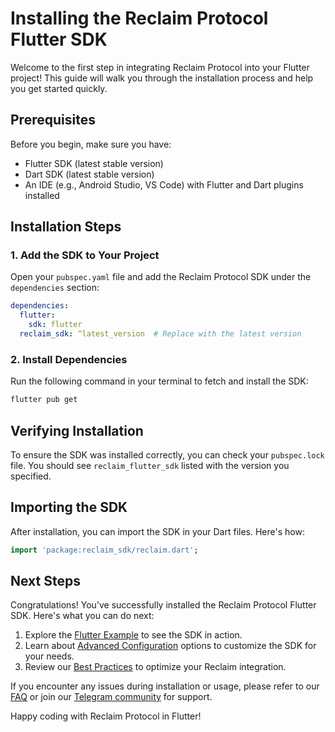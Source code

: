 # Installing the Reclaim Protocol Flutter SDK

Welcome to the first step in integrating Reclaim Protocol into your Flutter project! This guide will walk you through the installation process and help you get started quickly.

## Prerequisites

Before you begin, make sure you have:

- Flutter SDK (latest stable version)
- Dart SDK (latest stable version)
- An IDE (e.g., Android Studio, VS Code) with Flutter and Dart plugins installed

## Installation Steps

### 1. Add the SDK to Your Project

Open your `pubspec.yaml` file and add the Reclaim Protocol SDK under the `dependencies` section:

```yaml
dependencies:
  flutter:
    sdk: flutter
  reclaim_sdk: ^latest_version  # Replace with the latest version
```

### 2. Install Dependencies

Run the following command in your terminal to fetch and install the SDK:

```bash
flutter pub get
```

## Verifying Installation

To ensure the SDK was installed correctly, you can check your `pubspec.lock` file. You should see `reclaim_flutter_sdk` listed with the version you specified.

## Importing the SDK

After installation, you can import the SDK in your Dart files. Here's how:

```dart
import 'package:reclaim_sdk/reclaim.dart';
```


## Next Steps

Congratulations! You've successfully installed the Reclaim Protocol Flutter SDK. Here's what you can do next:

1. Explore the [Flutter Example](./flutter-example) to see the SDK in action.
2. Learn about [Advanced Configuration](./advanced-configuration) options to customize the SDK for your needs.
3. Review our [Best Practices](./best-practices) to optimize your Reclaim integration.

If you encounter any issues during installation or usage, please refer to our [FAQ](https://reclaimprotocol.org/faq) or join our [Telegram community](https://t.me/protocolreclaim) for support.

Happy coding with Reclaim Protocol in Flutter!